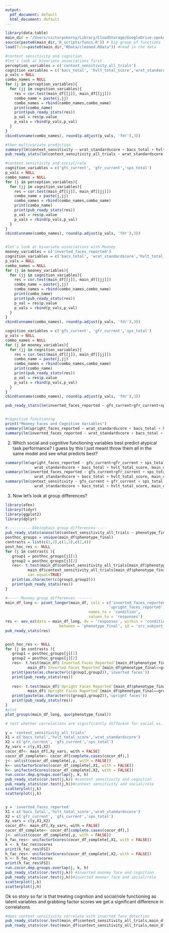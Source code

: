 ```yaml
---
output:
  pdf_document: default
  html_document: default
---
```


```r
library(data.table)
main_dir = "/Users/victorpokorny/Library/CloudStorage/GoogleDrive-vpokorny123@gmail.com/My Drive/CAPR Ebbinghaus and Mooney/"
source(paste0(main_dir,'R_scripts/funcs.R')) # big group of functions
load(file=paste0(main_dir,"RData/cleaned.RData")) #read in the data
```

```r
#context sensitivity and cognition
#let's look at bivariate associations first
perception_variables = c('context_sensitivity_all_trials') 
cognition_variables = c('bacs_total', 'hvlt_total_score','wrat_standardscore')
p_vals = NULL
combo_names = NULL
for (j in perception_variables){
  for (jj in cognition_variables){
    res = cor.test(main_df[[j]], main_df[[jj]])
    combo_name = paste(j,jj)
    combo_names = rbind(combo_names,combo_name)
    print(combo_name)
    print(pub_ready_stats(res))
    p_val = res$p.value
    p_vals = rbind(p_vals,p_val)
  }
}
cbind(unname(combo_names), round(p.adjust(p_vals, 'fdr'),3))

#then multivariate prediction
summary(lm(context_sensitivity ~ wrat_standardscore + bacs_total + hvlt_total_score, main_df))
pub_ready_stats(lm(context_sensitivity_all_trials ~ wrat_standardscore + bacs_total + hvlt_total_score, main_df))

#context sensitivity and social/role
cognition_variables = c('gfs_current', 'gfr_current','sps_total')
p_vals = NULL
combo_names = NULL
for (j in perception_variables){
  for (jj in cognition_variables){
    res = cor.test(main_df[[j]], main_df[[jj]])
    combo_name = paste(j,jj)
    combo_names = rbind(combo_names,combo_name)
    print(combo_name)
    print(pub_ready_stats(res))
    p_val = res$p.value
    p_vals = rbind(p_vals,p_val)
  }
}
cbind(unname(combo_names), round(p.adjust(p_vals, 'fdr'),3))



```

```r
#let's look at bivariate associations with Mooney
mooney_variables = c('inverted_faces_reported')
cognition_variables = c('bacs_total', 'wrat_standardscore','hvlt_total_score')
p_vals = NULL
combo_names = NULL
for (j in mooney_variables){
  for (jj in cognition_variables){
    res = cor.test(main_df[[j]], main_df[[jj]])
    combo_name = paste(j,jj)
    combo_names = rbind(combo_names,combo_name)
    print(combo_name)
    print(pub_ready_stats(res))
    p_val = res$p.value
    p_vals = rbind(p_vals,p_val)
  }
}
cbind(unname(combo_names), round(p.adjust(p_vals, 'fdr'),3))

cognition_variables = c('gfs_current', 'gfr_current','sps_total')
p_vals = NULL
combo_names = NULL
for (j in mooney_variables){
  for (jj in cognition_variables){
    res = cor.test(main_df[[j]], main_df[[jj]])
    combo_name = paste(j,jj)
    combo_names = rbind(combo_names,combo_name)
    print(combo_name)
    print(pub_ready_stats(res))
    p_val = res$p.value
    p_vals = rbind(p_vals,p_val)
  }
}
cbind(unname(combo_names), round(p.adjust(p_vals, 'fdr'),3))

pub_ready_stats(lm(inverted_faces_reported ~ gfs_current+gfr_current+sps_total, main_df))


#cognitive functioning
print("Mooney Faces and Cognitive Variables")
summary(lm(upright_faces_reported ~ wrat_standardscore + bacs_total + hvlt_total_score, main_df))
summary(lm(inverted_faces_reported ~ wrat_standardscore + bacs_total + hvlt_total_score, main_df))
```
2. Which social and cognitive functioning variables best predict atypical task performance?
I guess by this I just meant throw them all in the same model and see what predicts best?
```r
summary(lm(upright_faces_reported ~ gfs_current+gfr_current + sps_total +demo_age_in_years +
             wrat_standardscore + bacs_total + hvlt_total_score, main_df))
summary(lm(inverted_faces_reported ~ gfs_current+gfr_current + sps_total +demo_age_in_years +
             wrat_standardscore + bacs_total + hvlt_total_score, main_df))
summary(lm(context_sensitivity ~ gfs_current + gfr_current + sps_total +demo_age_in_years +
             wrat_standardscore + bacs_total + hvlt_total_score, main_df))
```
3. Now let's look at group differences?
```r
library(afex)
library(tidyr)
library(ggplot2)
library(dplyr)

#-----------Ebbinghaus group differences-----
pub_ready_stats(anova(lm(context_sensitivity_all_trials ~ phenotype_final, main_df)))
posthoc_groups = unique(main_df$phenotype_final)
contrasts = list(c(1,2),c(1,3),c(1,4))
post_hoc_res <- NULL
for (j in contrasts ){
   group1 = posthoc_groups[j][1]
   group2 = posthoc_groups[j][2]
   res<- t.test(main_df$context_sensitivity_all_trials[main_df$phenotype_final==group1],
          main_df$context_sensitivity_all_trials[main_df$phenotype_final==group2],
          var.equal=TRUE)
   print(as.character(c(group1,group2)))
   print(pub_ready_stats(res))
}

#----- Mooney group differences -------
main_df_long <- pivot_longer(main_df, cols = c('inverted_faces_reported',
                                              'upright_faces_reported'), 
                                     names_to = 'condition', 
                                     values_to = 'responses')
res <- aov_ez(data = main_df_long, dv = 'responses', within = 'condition',
                        between = 'phenotype_final', id = 'src_subject_id')
pub_ready_stats(res)


post_hoc_res <- NULL
for (j in contrasts ){
   group1 = posthoc_groups[j][1]
   group2 = posthoc_groups[j][2]
   res<- t.test(main_df$`Inverted Faces Reported`[main_df$phenotype_final==group1],
          main_df$`Inverted Faces Reported`[main_df$phenotype_final==group2],var.equal=TRUE)
   print(paste(as.character(c(group1,group2)),'inverted faces'))
   print(pub_ready_stats(res))
   
   res<- t.test(main_df$`Upright Faces Reported`[main_df$phenotype_final==group1],
          main_df$`Upright Faces Reported`[main_df$phenotype_final==group2],var.equal=TRUE)
   print(paste(as.character(c(group1,group2)),'upright faces'))
   print(pub_ready_stats(res))
}
#plot
plot_groups(main_df_long, quo(phenotype_final))
```

```r
# test whether correlations are significantly different for social vs. cognitive

y = 'context_sensitivity_all_trials'
X1 = c('bacs_total','hvlt_total_score','wrat_standardscore')
X2 = c('gfr_current', 'gfs_current','sps_total')
Xy_vars = c(y,X1,X2)
cocor_df<- main_df[,Xy_vars, with = FALSE]
cocor_df_complete<- cocor_df[complete.cases(cocor_df),]
j<- unlist(cocor_df_complete[,y, with = FALSE])
k<- unifactorScores(cocor_df_complete[,X1, with = FALSE]) 
h<- unifactorScores(cocor_df_complete[,X2, with = FALSE])
run.cocor.dep.groups.overlap(j, k, h)
pub_ready_stats(cor.test(j,k)) #context sensitivity and cognition
pub_ready_stats(cor.test(j,h))#context sensitivity and social/role
scatterplot(j,k)
scatterplot(j,h)


y = 'inverted_faces_reported'
X1 = c('bacs_total','hvlt_total_score','wrat_standardscore')
X2 = c('gfr_current', 'gfs_current','sps_total')
Xy_vars = c(y,X1,X2)
cocor_df<- main_df[,Xy_vars, with = FALSE]
cocor_df_complete<- cocor_df[complete.cases(cocor_df),]
j<- unlist(cocor_df_complete[,y, with = FALSE])
k_fac_res<- unifactorScores(cocor_df_complete[,X1, with = FALSE])
k <- k_fac_res$scores
print(k_fac_res$FSI)
h_fac_res<- unifactorScores(cocor_df_complete[,X2, with = FALSE])
h <- h_fac_res$scores
print(h_fac_res$FSI)
run.cocor.dep.groups.overlap(j, k, h)
pub_ready_stats(cor.test(j,k)) #inverted mooney face and cognition
pub_ready_stats(cor.test(j,h))#inverted mooner face and social/role
scatterplot(j,k)
scatterplot(j,h)

```

Ok so story so far is that treating cognition and social/role functioning as latent variables and grabbing factor scores we get a significant difference in correlations




```r
#does context sensitivity correlate with inverted face detection
pub_ready_stats(cor.test(main_df$context_sensitivity_all_trials,main_df$inverted_faces_reported))
pub_ready_stats(cor.test(main_df$context_sensitivity_all_trials,main_df$upright_faces_reported))
```



